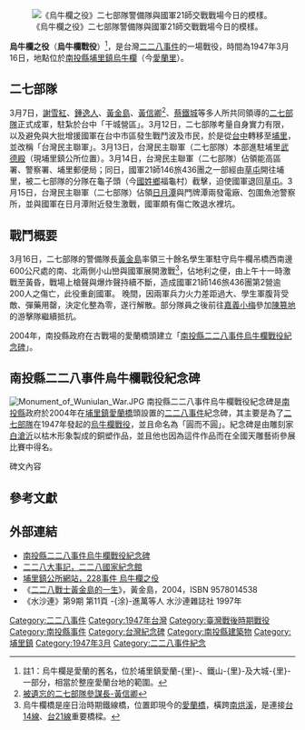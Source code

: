 {{Infobox Military Conflict
|conflict = 烏牛欄之役
|image = File:Suspension Bridge of Ugyulan.jpg
|caption = 這是一張1930年代的烏牛欄吊橋[[明信片|明信片]]，此處即為《烏牛欄之役》戰場，圖中可見吊橋上面有[[汽車|汽車]]在行駛。
|date = 1947年3月16日
|place = [[南投縣|南投縣]][[埔里鎮|埔里鎮]]烏牛欄（今[[愛蘭里|愛蘭里]]）
|casus=
|territory=
|result=二七部隊解散
|combatant1=[[二七部隊|二七部隊]]之警備隊
|combatant2=[[File:Flag_of_the_Republic_of_China.svg|22px]] [[中華民國|中華民國]][[國民革命軍第21師|國民革命軍第21師]]第146旅第436團第2營、第3營
|commander1=[[黃金島|黃金島]]
|commander2=不明
|strength1=學生軍30~40名<ref name="遠流">[https://books.google.com.tw/books?id=VRu9AAAAQBAJ&pg=PA299 流轉家族：泰雅公主媽媽、日本警察爸爸和我的故事]，第299頁，下山一（林光明）╱自述；下山操子（林香蘭）╱譯寫，遠流出版，2011</ref>
|strength2=正規軍700多人<ref name="遠流"/>
|casualties1=4人死亡
|casualties2=200多人傷亡{{來源請求|date=2020年9月1日}}
}}

[[File:Ailan_Bridge.JPG|《烏牛欄之役》二七部隊警備隊與國軍21師交戰戰場今日的模樣。]]

'''烏牛欄之役'''（'''烏牛欄戰役'''）<ref>註1：烏牛欄是愛蘭的舊名，位於埔里鎮愛蘭-{里}-、鐵山-{里}-及大城-{里}-一部分，相當於整座愛蘭台地的範圍。</ref>，是台灣[[二二八事件|二二八事件]]的一場戰役，時間為1947年3月16日，地點位於[[南投縣|南投縣]][[埔里鎮|埔里鎮]][[烏牛欄_(南投縣)|烏牛欄]]（今[[愛蘭里|愛蘭里]]）。

==二七部隊==
3月7日，[[謝雪紅|謝雪紅]]、[[鍾逸人|鍾逸人]]、[[黃金島|黃金島]]、[[黃信卿|黃信卿]]<ref>[https://taronews.tw/2018/04/28/30903/ 被遺忘的二七部隊參謀長-黃信卿]</ref>、[[蔡鐵城|蔡鐵城]]等多人所共同領導的[[二七部隊|二七部隊]]正式成軍，駐紮於台中「干城營區」。3月12日，二七部隊考量自身實力有限，以及避免與大批增援國軍在台中市區發生戰鬥波及市民，於是從[[臺中市|台中]]轉移至[[埔里鎮|埔里]]，並改稱「台灣民主聯軍」。3月13日，台灣民主聯軍（二七部隊）本部進駐埔里[[武德殿|武德殿]]（現埔里鎮公所位置）。3月14日，台灣民主聯軍（二七部隊）佔領能高區署、警察署、埔里郵便局；同日，國軍21師146旅436團之一部經由[[草屯鎮|草屯]]開往埔里，被二七部隊的分隊在龜子頭（今[[國姓鄉|國姓鄉]]福龜村）截擊，迫使國軍退回[[草屯鎮|草屯]]。3月15日，台灣民主聯軍（二七部隊）佔領[[日月潭|日月潭]]與門牌潭兩發電廠、包圍魚池警察所，並與國軍在日月潭附近發生激戰，國軍頗有傷亡敗退水裡坑。

==戰鬥概要==
3月16日，二七部隊的警備隊長[[黃金島|黃金島]]率領三十餘名學生軍駐守烏牛欄吊橋西南邊600公尺處的南、北兩側小山巒與國軍展開激戰<ref>烏牛欄橋是座日治時期鐵線橋，位置即現今的[[愛蘭橋|愛蘭橋]]，橫跨[[南烘溪|南烘溪]]，是連接[[台14線|台14線]]、[[台21線|台21線]]重要橋樑。</ref>，佔地利之便，由上午十一時激戰至黃昏，戰場上槍聲與爆炸聲持續不斷，造成國軍21師146旅436團第2營逾200人之傷亡，此役重創國軍{{來源請求|date=2020年9月1日}}。
晚間，因兩軍兵力火力差距過大、學生軍腹背受敵、彈藥用罄，決定化整為零，遂行解散。部分隊員之後前往[[梅山鄉_(台灣)|嘉義小梅]]參加[[陳篡地|陳篡地]]的游擊隊繼續抵抗。

2004年，南投縣政府在古戰場的愛蘭橋頭建立「[[南投縣二二八事件烏牛欄戰役紀念碑|南投縣二二八事件烏牛欄戰役紀念碑]]」。

== 南投縣二二八事件烏牛欄戰役紀念碑 ==
[[File:Monument_of_Wuniulan_War.JPG|thumb]]
南投縣二二八事件烏牛欄戰役紀念碑是[[南投縣|南投縣]]政府於2004年在[[埔里鎮|埔里鎮]][[愛蘭橋|愛蘭橋]]頭設置的[[二二八事件|二二八事件]]紀念碑，其主要是為了[[二七部隊|二七部隊]]在1947年發起的[[烏牛欄戰役|烏牛欄戰役]]，並且命名為「圓而不圓」。紀念碑是由雕刻家[[白滄沂|白滄沂]]以枯木形象製成的銅塑作品，並且他也因為這件作品而在全國天雕藝術參展比賽中得名。

;碑文內容 
{{Cquote|1=一九四五年八月終戰，台灣欣喜脫離日本殖民統治，殷盼國府仁政，詎料接收台政的行政長官陳儀，歧視台民、不恤民情、剛愎自用、官紀敗壞，加以物價飛漲、民生凋敝，官民關係如鼎沸，大有變起旦夕之勢。至一九四七年二月二十七日，台北因查緝私菸，打傷女販，誤殺路人，當局處置失當，[[民變|民變]]因起，迅即燎原台島，本縣各地紛起響應。

縣境最激烈之戰役，為三月十六日由台中青年學生組織之二七部隊與國軍二十一師在埔里烏牛欄（愛蘭）的會戰，學生軍奮勇迎戰，但兩路受敵，彈盡援絕，奮戰竟日終於當晚十一時許埋藏武器後散逸，事稱「烏牛欄之役」，亦是二二八事件最後一役，旋台灣[[戒嚴|戒嚴]]近半世紀，[[清鄉|清鄉]]鎮壓牽連無辜，人權受嚴重箝制。

二二八事件，是台灣人民追求[[自由民主制|民主自由]]歷程之共同記憶，本府結合歷史與藝術，設置「圓而不圓」紀念碑，象徵全民心靈寄望之[[和平|和平]]，與互相依存的[[族群|族群]]融合。祈這塊土地上之子民，體諒當年環境特殊，引為殷鑑，放眼未來，用愛與寬恕，療撫傷痕，追求公義，尊重人權，守護民主台灣永遠和平。天佑南投！

<p style="text-align:right">南投縣長 林宗男 謹誌  二ＯＯ四年四月吉日</p>}}

==參考文獻==
{{reflist}}

==外部連結==
*[http://nrch.culture.tw/twpedia.aspx?id=23449 南投縣二二八事件烏牛欄戰役紀念碑] {{Wayback|url=http://nrch.culture.tw/twpedia.aspx?id=23449 |date=20190606022255 }}
*[https://web.archive.org/web/20120228205210/http://museum.228.org.tw/largeeventinfo.aspx?v=2AE0DDB4E4B40054 二二八大事記，二二八國家紀念館]
*[http://www.puli.gov.tw/web_travel/history/index.php?index_id=3 埔里鎮公所網站，228事件 烏牛欄之伇] {{Wayback|url=http://www.puli.gov.tw/web_travel/history/index.php?index_id=3 |date=20191025063025 }}
*《[https://books.google.com/books?id=oqpFAAAAMAAJ 二二八戰士黃金島的一生]》，黃金島，2004，ISBN 9578014538
*《水沙連》第9期 第11頁 -{涂}-進萬等人 水沙連雜誌社 1997年

{{台灣戰爭史}}
{{二二八事件}}

[[Category:二二八事件|Category:二二八事件]]
[[Category:1947年台灣|Category:1947年台灣]]
[[Category:臺灣戰後時期戰役|Category:臺灣戰後時期戰役]]
[[Category:南投縣事件|Category:南投縣事件]]
[[Category:台灣紀念碑|Category:台灣紀念碑]]
[[Category:南投縣建築物|Category:南投縣建築物]]
[[Category:埔里鎮|Category:埔里鎮]]
[[Category:1947年3月|Category:1947年3月]]
[[Category:二二八事件紀念|Category:二二八事件紀念]]